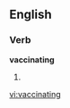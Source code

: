 
==English==

===Verb===
'''vaccinating'''

# {{present participle of|[[vaccinate]]}}

[[vi:vaccinating]]